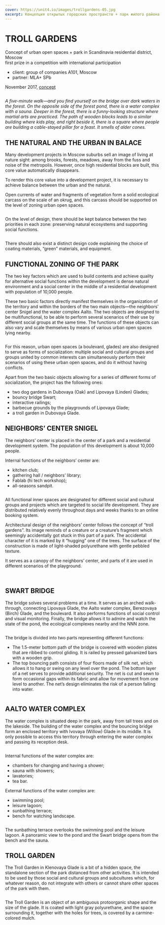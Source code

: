```yaml
---
cover: https://unit4.io/images/trollgardens-05.jpg
excerpt: Концепция открытых городских пространств + парк жилого района Скандинавия, Москва
---
```


# TROLL GARDENS

Concept of urban open spaces + park in Scandinavia residential district, Moscow <br/>
first prize in a competition with international participation

- client: group of companies А101, Moscow
- partner: MLA+ SPb

November 2017, <a href="https://issuu.com/unit4/docs/troll_gardens" target="_blank">concept</a>

<Image src="/images/trollgardens-03.jpg" alt="" />

_A five-minute walk—and you find yourself on the bridge over dark waters in the forest. On the opposite side of the forest pond, there is a water complex with a sauna. Deeper in the forest, there is a funny-looking structure where martial arts are practiced. The path of wooden blocks leads to a similar building where kids play, and right beside it, there is a square where people are building a cable-stayed pillar for a feast. It smells of alder cones._


## THE NATURAL AND THE URBAN IN BALACE

Many development projects in Moscow suburbs sell an image of living at nature sight: among brooks, forests, meadows, away from the fuss and noise of the metropolis. However, once high residential blocks are built, this core value automatically disappears.

To render this core value into a development project, it is necessary to achieve balance between the urban and the natural.

Open currents of water and fragments of vegetation form a solid ecological carcass on the scale of an okrug, and this carcass should be supported on the level of zoning urban open spaces.

<Image src="/images/trollgardens-01.jpg" alt="" />

On the level of design, there should be kept balance between the two priorities in each zone: preserving natural ecosystems and supporting social functions.

<Image src="/images/trollgardens-02.jpg" alt="" />

There should also exist a distinct design code explaining the choice of coating materials, “green” materials, and equipment.


## FUNCTIONAL ZONING OF THE PARK

The two key factors which are used to build contents and achieve quality for alternative social functions within the development is dense natural environment and a social center in the middle of a residential development with population of 10,000 people.

These two basic factors directly manifest themselves in the organization of the territory and within the borders of the two main objects—the neighbors’ center Snigel and the water complex Aalto. The two objects are designed to be multifunctional, to be able to perform several scenarios of their use by different social groups at the same time. The functions of these objects can also vary and scale themselves by means of various urban open spaces lying nearby.

<Image src="/images/trollgardens-12.jpg" alt="" />

For this reason, urban open spaces (a boulevard, glades) are also designed to serve as forms of socialization: multiple social and cultural groups and groups united by common interests can simultaneously perform their scenarios of using these urban open spaces, and do it without having conflicts.

Apart from the two basic objects allowing for a series of different forms of socialization, the project has the following ones:
- two dog gardens in Dubovaya (Oak) and Lipovaya (Linden) Glades;
- bouncy bridge Swart;
- interactive railings;
- barbecue grounds by the playgrounds of Lipovaya Glade;
- a troll garden in Dubovaya Glade.


## NEIGHBORS’ CENTER SNIGEL

The neighbors’ center is placed in the center of a park and a residential development system. The population of this development is about 10,000 people.

Internal functions of the neighbors’ center are:
- kitchen club;
- gathering hall / neighbors’ library;
- Fablab (hi tech workshop);
- all-seasons sandpit.

<Image src="/images/trollgardens-04.jpg" alt="" />

All functional inner spaces are designated for different social and cultural groups and projects which are targeted to social life development. They are distributed relatively evenly throughout days and weeks thanks to an online booking system.

Architectural design of the neighbors’ center follows the concept of “troll gardens”. Its image reminds of a creature or a creature’s fragment which seemingly accidentally got stuck in this part of a park. The accidental character of it is marked by it “hugging” one of the trees. The surface of the construction is made of light-shaded polyurethane with gentle pebbled texture.

It serves as a canopy of the neighbors’ center, and parts of it are used in different scenarios of the playground.

<Carousel effect='crossfade'>
	<Image src="/images/trollgardens-05.jpg" alt="" />
	<Image src="/images/trollgardens-06_1.jpg" alt="" />
	<Image src="/images/trollgardens-06_2.jpg" alt="" />
</Carousel>

## SWART BRIDGE

The bridge solves several problems at a time. It serves as an arched walk-through, connecting Lipovaya Glade, the Aalto water complex, Berezovaya (Birch) Glade, and the boulevard. It also performs functions of social control and visual monitoring. Finally, the bridge allows it to admire and watch the state of the pond, the ecological complexes nearby and the NNN zone.

<Image src="/images/trollgardens-09.jpg" alt="" />

The bridge is divided into two parts representing different functions:
- The 1.5-meter bottom path of the bridge is covered with wooden plates that are ribbed to control gliding. It is railed by pressed galvanized bars with a wooden grip.
- The top bouncing path consists of four floors made of silk net, which allows it to hang or swing on any level over the pond. The bottom layer of a net serves to provide additional security. The net is cut and sewn to form occasional gaps within its fabric and allow for movement from one level to another. The net’s design eliminates the risk of a person falling into water.

<Image src="/images/trollgardens-10.jpg" alt="" />

## AALTO WATER COMPLEX

The water complex is situated deep in the park, away from tall trees and on the lakeside. The building of the water complex and the bouncing bridge form an enclosed territory with Ivovaya (Willow) Glade in its middle. It is only possible to access this territory through entering the water complex and passing its reception desk.

<Image src="/images/trollgardens-08.jpg" alt="" />

Internal functions of the water complex are:
- chambers for changing and having a shower;
- sauna with showers;
- lavatories;
- tea bar.

External functions of the water complex are:
- swimming pool;
- leisure lagoon;
- sunbathing terrace;
- bench for watching landscape.

<Image src="/images/trollgardens-11.jpg" alt="" />

The sunbathing terrace overlooks the swimming pool and the leisure lagoon. A panoramic view to the pond and the Swart bridge opens from the bench and the sauna.


## TROLL GARDEN

The Troll Garden in Klenovaya Glade is a bit of a hidden space, the standalone section of the park distanced from other activities. It is intended to be used by those social and cultural groups and subcultures which, for whatever reason, do not integrate with others or cannot share other spaces of the park with them.

<Image src="/images/trollgardens-16.jpg" alt="" />

The Troll Garden is an object of an ambiguous protoorganic shape and the size of the glade. It is coated with light gray polyurethane, and the space surrounding it, together with the holes for trees, is covered by a carmine-colored mulch.

